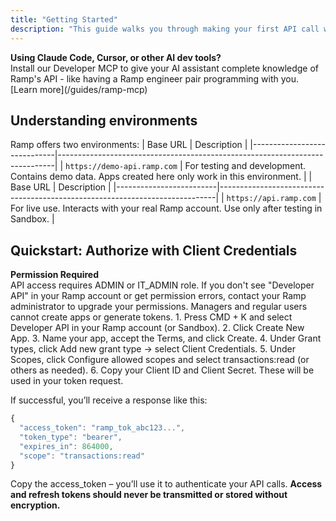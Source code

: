 ```yaml
---
title: "Getting Started"
description: "This guide walks you through making your first API call with Ramp. We'll use the Client Credentials flow, which is perfect for internal integrations and getting started quickly."
---
```


<Note>
<b>Using Claude Code, Cursor, or other AI dev tools?</b>
  <br/>Install our Developer MCP to give your AI assistant complete knowledge of Ramp's API - like having a Ramp engineer pair programming with you. [Learn more](/guides/ramp-mcp)
</Note>

## Understanding environments
Ramp offers two environments:
<Tabs>
  <Tab title="Sandbox">
| Base URL                    | Description                                                                 |
|-----------------------------|-----------------------------------------------------------------------------|
| `https://demo-api.ramp.com` | For testing and development. Contains demo data. Apps created here only work in this environment. |
  </Tab>
  <Tab title="Production">
| Base URL                | Description                                                                 |
|-------------------------|-----------------------------------------------------------------------------|
| `https://api.ramp.com`  | For live use. Interacts with your real Ramp account. Use only after testing in Sandbox. |
  </Tab>
</Tabs>

## Quickstart: Authorize with Client Credentials
<Warning>
<b>Permission Required</b>
<br/>API access requires ADMIN or IT_ADMIN role. If you don't see "Developer API" in your Ramp account or get permission errors, contact your Ramp administrator to upgrade your permissions. Managers and regular users cannot create apps or generate tokens.
</Warning>


<Accordion title = "Create a developer app">
1. Press CMD + K and select Developer API in your Ramp account (or Sandbox).
2. Click Create New App.
3. Name your app, accept the Terms, and click Create.
4. Under Grant types, click Add new grant type → select Client Credentials.
5. Under Scopes, click Configure allowed scopes and select transactions:read (or others as needed).
6. Copy your Client ID and Client Secret. These will be used in your token request.
</Accordion>

<Accordion title = "Request an Access Token">

If successful, you’ll receive a response like this:

```javascript
{
  "access_token": "ramp_tok_abc123...",
  "token_type": "bearer",
  "expires_in": 864000,
  "scope": "transactions:read"
}
```
Copy the access_token – you’ll use it to authenticate your API calls.
<Danger>
<b>Access and refresh tokens should never be transmitted or stored without encryption.</b>
</Danger>
</Accordion>

<Accordion title = "Make an API Call">
</Accordion>
